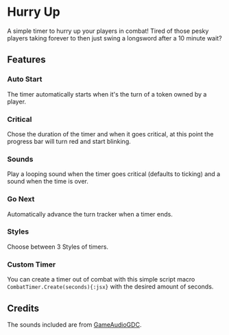 
# Hurry Up

<ImageButBetter
  src='/images/Hurry-Up/Hutimer.png'
  alt='The Hurry Up! Timer'
  width={2000}
  height={2000}
  className={styles.wikiimagesmall}
/>
A simple timer to hurry up your players in combat\! Tired of those pesky players
taking forever to then just swing a longsword after a 10 minute wait?

## Features

### Auto Start
<ImageButBetter
  src='/images/Hurry-Up/Hucirclecrit.png'
  alt='Circle Style Timer going critical'
  width={2000}
  height={2000}
  className={styles.wikiimagesmall}
/>

The timer automatically starts when it's the turn of a token owned by a
player.

### Critical


Chose the duration of the timer and when it goes critical, at this point
the progress bar will turn red and start blinking.

### Sounds

Play a looping sound when the timer goes critical (defaults to ticking)
and a sound when the time is over.
<ImageButBetter
  src='/images/Hurry-Up/Husand.png'
  alt='Sand style timer'
  width={2000}
  height={2000}
  className={styles.wikiimagesmall}
/>

### Go Next

Automatically advance the turn tracker when a timer ends.

### Styles

Choose between 3 Styles of timers.

### Custom Timer

You can create a timer out of combat with this simple script macro
`CombatTimer.Create(seconds){:jsx}` with the desired amount of seconds.

## Credits

The sounds included are from
[GameAudioGDC](https://sonniss.com/gameaudiogdc).

